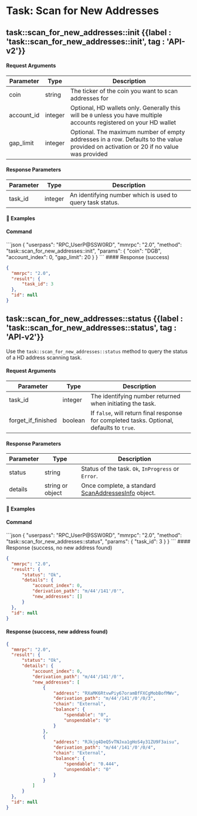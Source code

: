 
# Task: Scan for New Addresses

## task::scan\_for\_new\_addresses::init  {{label : 'task::scan_for_new_addresses::init', tag : 'API-v2'}}

#### Request Arguments

| Parameter   | Type    | Description                                                                                                                           |
| ----------- | ------- | ------------------------------------------------------------------------------------------------------------------------------------- |
| coin        | string  | The ticker of the coin you want to scan addresses for                                                                                 |
| account\_id | integer | Optional, HD wallets only. Generally this will be `0` unless you have multiple accounts registered on your HD wallet                  |
| gap\_limit  | integer | Optional. The maximum number of empty addresses in a row. Defaults to the value provided on activation or 20 if no value was provided |

#### Response Parameters

| Parameter | Type    | Description                                               |
| --------- | ------- | --------------------------------------------------------- |
| task\_id  | integer | An identifying number which is used to query task status. |

#### 📌 Examples

#### Command

<CodeGroup title="task::scan_for_new_addresses::init" tag="POST" label="task::scan_for_new_addresses::init" mm2MethodDecorate="true">
  ```json
  {
    "userpass": "RPC_UserP@SSW0RD",
    "mmrpc": "2.0",
    "method": "task::scan_for_new_addresses::init",
    "params": {
      "coin": "DGB",
      "account_index": 0,
      "gap_limit": 20
    }
  }
  ```
</CodeGroup>

<CollapsibleSection expandedText="Hide Response" collapsedText="Show Response">
  #### Response (success)

  ```json
  {
    "mmrpc": "2.0",
    "result": {
        "task_id": 3
    },
    "id": null
  }
  ```
</CollapsibleSection>

## task::scan\_for\_new\_addresses::status {{label : 'task::scan_for_new_addresses::status', tag : 'API-v2'}}

Use the `task::scan_for_new_addresses::status` method to query the status of a HD address scanning task.

#### Request Arguments

| Parameter            | Type    | Description                                                                               |
| -------------------- | ------- | ----------------------------------------------------------------------------------------- |
| task\_id             | integer | The identifying number returned when initiating the task.                                 |
| forget\_if\_finished | boolean | If `false`, will return final response for completed tasks. Optional, defaults to `true`. |

#### Response Parameters

| Parameter | Type             | Description                                                                                                                     |
| --------- | ---------------- | ------------------------------------------------------------------------------------------------------------------------------- |
| status    | string           | Status of the task. `Ok`, `InProgress` or `Error`.                                                                              |
| details   | string or object | Once complete, a standard [ScanAddressesInfo](/komodo-defi-framework/api/common_structures/wallet/#scan-addresses-info) object. |

#### 📌 Examples

#### Command

<CodeGroup title="task::scan_for_new_addresses::status" tag="POST" label="task::scan_for_new_addresses::status" mm2MethodDecorate="true">
  ```json
  {
    "userpass": "RPC_UserP@SSW0RD",
    "mmrpc": "2.0",
    "method": "task::scan_for_new_addresses::status",
    "params": {
      "task_id": 3
    }
  }
  ```
</CodeGroup>

<CollapsibleSection expandedText="Hide Response" collapsedText="Show Response">
  #### Response (success, no new address found)

  ```json
  {
    "mmrpc": "2.0",
    "result": {
        "status": "Ok",
        "details": {
            "account_index": 0,
            "derivation_path": "m/44'/141'/0'",
            "new_addresses": []
        }
    },
    "id": null
  }
  ```

  #### Response (success, new address found)

  ```json
  {
    "mmrpc": "2.0",
    "result": {
        "status": "Ok",
        "details": {
            "account_index": 0,
            "derivation_path": "m/44'/141'/0'",
            "new_addresses": [
                {
                    "address": "RXaMK6RtvwPiy67oramBfFXCgMobBofMWv",
                    "derivation_path": "m/44'/141'/0'/0/3",
                    "chain": "External",
                    "balance": {
                        "spendable": "0",
                        "unspendable": "0"
                    }
                },
                {
                    "address": "RJkjq4DeQ5vTNJxa1gHoS4y31ZU9F3aisu",
                    "derivation_path": "m/44'/141'/0'/0/4",
                    "chain": "External",
                    "balance": {
                        "spendable": "0.444",
                        "unspendable": "0"
                    }
                }
            ]
        }
    },
    "id": null
  }
  ```
</CollapsibleSection>
